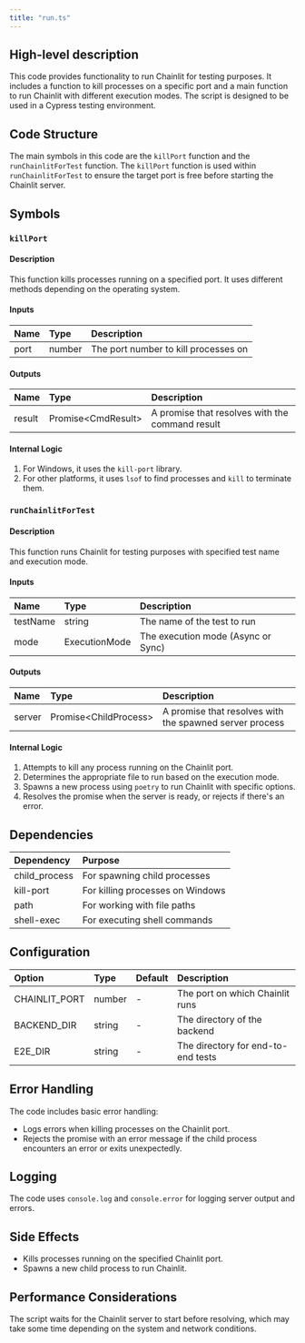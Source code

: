 ```yaml
---
title: "run.ts"
---
```


## High-level description
This code provides functionality to run Chainlit for testing purposes. It includes a function to kill processes on a specific port and a main function to run Chainlit with different execution modes. The script is designed to be used in a Cypress testing environment.

## Code Structure
The main symbols in this code are the `killPort` function and the `runChainlitForTest` function. The `killPort` function is used within `runChainlitForTest` to ensure the target port is free before starting the Chainlit server.

## Symbols

### `killPort`
#### Description
This function kills processes running on a specified port. It uses different methods depending on the operating system.

#### Inputs
| Name | Type | Description |
|:-----|:-----|:------------|
| port | number | The port number to kill processes on |

#### Outputs
| Name | Type | Description |
|:-----|:-----|:------------|
| result | Promise&lt;CmdResult&gt; | A promise that resolves with the command result |

#### Internal Logic
1. For Windows, it uses the `kill-port` library.
2. For other platforms, it uses `lsof` to find processes and `kill` to terminate them.

### `runChainlitForTest`
#### Description
This function runs Chainlit for testing purposes with specified test name and execution mode.

#### Inputs
| Name | Type | Description |
|:-----|:-----|:------------|
| testName | string | The name of the test to run |
| mode | ExecutionMode | The execution mode (Async or Sync) |

#### Outputs
| Name | Type | Description |
|:-----|:-----|:------------|
| server | Promise&lt;ChildProcess&gt; | A promise that resolves with the spawned server process |

#### Internal Logic
1. Attempts to kill any process running on the Chainlit port.
2. Determines the appropriate file to run based on the execution mode.
3. Spawns a new process using `poetry` to run Chainlit with specific options.
4. Resolves the promise when the server is ready, or rejects if there's an error.

## Dependencies
| Dependency | Purpose |
|:-----------|:--------|
| child_process | For spawning child processes |
| kill-port | For killing processes on Windows |
| path | For working with file paths |
| shell-exec | For executing shell commands |

## Configuration
| Option | Type | Default | Description |
|:-------|:-----|:--------|:------------|
| CHAINLIT_PORT | number | - | The port on which Chainlit runs |
| BACKEND_DIR | string | - | The directory of the backend |
| E2E_DIR | string | - | The directory for end-to-end tests |

## Error Handling
The code includes basic error handling:
- Logs errors when killing processes on the Chainlit port.
- Rejects the promise with an error message if the child process encounters an error or exits unexpectedly.

## Logging
The code uses `console.log` and `console.error` for logging server output and errors.

## Side Effects
- Kills processes running on the specified Chainlit port.
- Spawns a new child process to run Chainlit.

## Performance Considerations
The script waits for the Chainlit server to start before resolving, which may take some time depending on the system and network conditions.